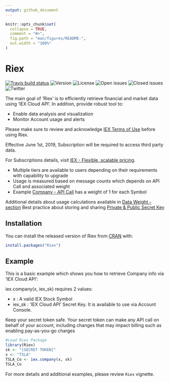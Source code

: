 ```yaml
---
output: github_document
---
```


<!-- README.md is generated from README.Rmd. Please edit that file -->

```r
knitr::opts_chunk$set(
  collapse = TRUE,
  comment = "#>",
  fig.path = "man/figures/README-",
  out.width = "100%"
)
```
# Riex

<!-- badges: start -->
[![Travis build status](https://travis-ci.com/TheEliteAnalyst/Riex.svg?branch=master)](https://travis-ci.com/TheEliteAnalyst/Riex)
![Version](https://img.shields.io/github/r-package/v/theeliteanalyst/riex)
![License](https://img.shields.io/cran/l/Riex)
![Open issues](https://img.shields.io/github/issues-raw/theeliteanalyst/riex)
![Closed issues](https://img.shields.io/github/issues-closed-raw/theeliteanalyst/riex)
![Twitter](https://img.shields.io/twitter/url?style=social&url=https%3A%2F%2Ftwitter.com%2FTheEliteAnalyst)

<!-- badges: end -->

The main goal of 'Riex' is to efficiently retrieve financial and market data using 'IEX Cloud API'. In addition, provide robust tool to:

- Enable data analysis and visualization
- Monitor Account usage and alerts

Please make sure to review and acknowledge [IEX Terms of Use](https://iexcloud.io/terms/) before using Riex.

Effective June 1st, 2019, Subscription will be required to access third party data.

For Subscriptions details, visit [IEX - Flexible, scalable pricing](https://iexcloud.io/pricing/).

- Multiple tiers are available to users depending on their requirements with capability to upgrade
- Usage is measured based on message counts which  depends on API Call and associated weight
- Example [Company - API Call](https://iexcloud.io/docs/api/#company) has a weight of 1 for each Symbol

Additional details about usage calculations available in [Data Weight - section](https://iexcloud.io/docs/api/#how-credits-work)
Best practice about storing and sharing [Private & Public Secret Key](https://iexcloud.io/docs/api/#authentication)

## Installation

You can install the released version of Riex from [CRAN](https://CRAN.R-project.org) with:

``` r
install.packages("Riex")
```

## Example

This is a basic example which shows you how to retrieve Company info via 'IEX Cloud API':

iex.company(x, iex_sk) requires 2 values:

-  x : A valid IEX Stock Symbol
-  iex_sk : 'IEX Cloud API' Secret Key. It is available to use via Account Console.

Keep your secret token safe. Your secret token can make any API call on behalf of your account, 
including changes that may impact billing such as enabling pay-as-you-go charges

```r
#Load Riex Package
library(Riex)
sk <- "[SECRET TOKEN]" 
x <- "TSLA"
TSLA_Co <- iex.company(x, sk)
TSLA_Co
```
For more details and additional examples, please review `Riex` vignette.
